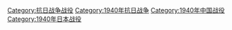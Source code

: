 [[Category:抗日战争战役|Category:抗日战争战役]]
[[Category:1940年抗日战争|Category:1940年抗日战争]]
[[Category:1940年中国战役|Category:1940年中国战役]]
[[Category:1940年日本战役|Category:1940年日本战役]]
